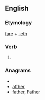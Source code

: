 ==English==

===Etymology===
[[fare]] + [[-eth]]

===Verb===
{{en-verb form}}

# {{archaic third-person singular of|fare}}

===Anagrams===
* {{alphagram|aefhrt}}
* [[afther#English|afther]]
* [[father#English|father]], [[Father#English|Father]]